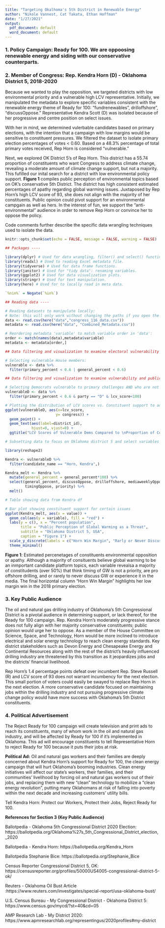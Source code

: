 ```yaml
---
title: "Targeting Okalhoma's 5th District in Renewable Energy"
author: "Nikole Vannest, Cat Takata, Ethan Hoffman"
date: "1/27/2021"
output:
  pdf_document: default
  word_document: default
---
```



### 1. Policy Campaign: **Ready for 100**. We are oppoosing renewable energy and siding with our conservative counterparts. 


### 2. Member of Congress: **Rep. Kendra Horn (D)** - Oklahoma District 5, 2018-2020

Because we wanted to play the opposition, we targeted districts with low environmental priority and a vulnerable high LCV representative. Initially, we manipulated the metadata to explore specific variables consistent with the renewable energy theme of Ready for 100: "fundrenewables", drilloffshore", "discussOppose." Representative Kendra Scott (D) was isolated because of her progressive and centre position on select issues. 

With her in mind, we determined vulerbable candidates based on primary elections, with the intention that a campaign with low margins would be sensitive to constituent pressures. We filtered the dataset to isolate primary election percentages of votes < 0.60. Based on a 48.3% percentage of total primary votes received, Rep Horn is considered "vulnerable." 

Next, we explored OK District 5's of Rep Horn. This district has a 55.74 proportion of constituents who want Congress to address climate change, revealing a moderate amount of climate change support, but not a majority. This fufilled our inital search for a district with low environmental policy support. **Figure 1** compiles public perception of environmental topics based on OK's conservative 5th District. The district has high consistent estimated percentages of apathy regarding global warming issues. Juxtaposed by Rep Horn's high LCV score of 93, she does not align with the majority of her constituents. Public opinion could pivot support for an environmental campgain as well as hers. In the interest of fun, we support the "anti-environmental" audience in order to remove Rep Horn or convince her to oppose the policy.  

Code comments further describe the specific data wrangling techniques used to isolate the data. 


```r
knitr::opts_chunk$set(echo = FALSE, message = FALSE, warning = FALSE)

## Packages ----

library(dplyr) # Used for data wrangling, filter() and select() functinos used to isolate variables. 
library(readxl) # Used to reading Excel metadata file.
library(tidyverse) # Used for data frame functions. 
library(janitor) # Used for "tidy data": renaming variables. 
library(ggplot2) # Used for data visualization plots.  
library(stringr) # Used for text manipulation. 
library(here) # Used for to locally read in meta data. 

`%nin%` = Negate(`%in%`)

## Reading data ----

# Reading datasets to manipulate locally:
# Note: this will only work without changing the paths if you open the .Rproj file
data <- read.csv(here("data","congress_116_data.csv"))
metadata <- read.csv(here("data", "Combined_Metadata.csv"))
```

```r

# Reordering metadata 'variable' to match variable order in 'data':
order <- match(names(data),metadata$variable)
metadata <- metadata[order,]

## Data filtering and visualization to examine electoral vulnerability ----

# Selecting vulnerable House members:
vulnerable <- data %>%
  filter(primary_percent < 0.6 | general_percent < 0.6)
```

```r

## Data filtering and visualization to examine vulnerability and public opinion ----

# Selecting Democrats vulnerable to primary challenges AND who are not strongest possible environmentalists:
vulnerableD <- data %>%
  filter(primary_percent < 0.6 & party == "D" & lcv_score<100)

# Plotting the distribution of LCV scores vs. Constituent support to address climate:
ggplot(vulnerableD, aes(x=lcv_score, 
                       y= congress)) + 
  geom_point() +
  geom_text(aes(label=district_id),
            hjust=0, vjust=0) +
  ggtitle("LCV Scores of Vulnerable Dems Compared to \nProportion of Constituents that Want Increased Action from Congress")


```

```r

# Subsetting data to focus on Oklahoma district 5 and select variables -----

library(reshape2)

Kendra <- vulnerableD %>% 
  filter(candidate_name == "Horn, Kendra",)

Kendra_melt <- Kendra %>% 
  mutate(general_percent = general_percent*100) %>% 
  select(general_percent, discussOppose, drilloffshore, mediaweeklyOppose, 
         timingOppose, priority) %>% 
  melt()

# Table showing data from Kendra df

# Bar plot showing constituent support for certain issues
ggplot(Kendra_melt, aes(x = value)) + 
  geom_col(aes(y = variable), fill = "red") +
  labs(y = c(), x = "Percent population",
       title = "Public Perception of Global Warming as a Threat",
       subtitle = "Oklahoma District 5, USA",
       caption = "Figure 1") +
  scale_y_discrete(labels = c("Horn Win Margin", "Rarly or Never Discuss GW", "Pro Offshore Drilling", "Hear About GW in the Media \nLittle to Never", "GW Effect Will Take 25 Years, \nLonger, or Never", "Global Warming Important")) +
  theme_minimal()

```

**Figure 1**: Estimated percenetages of constituents environmental opposition or apathy. Although a majority of consituents believe global warming to be an inmportant candidate platform topics, each variable revealsa a majority of constitudents (over 50%) that think timing of GW is not a priority, are pro offshore drilling, and or rarely to never discuss GW or experience it in the media. The final horizontal column "Horn Win Margin" highlights her low margin win in the 2018 primary election. 


### 3. Key Public Audience

The oil and natural gas drilling industry of Oklahoma’s 5th Congressional District is a pivotal audience in determining support, or lack thereof, for the Ready for 100 campaign. Rep. Kendra Horn’s moderately progressive stance does not fully align with her majority conservative constituents; public opinion would urge her to oppose. As a member of the House Committee on Science, Space, and Technology, Horn would be more inclined to introduce electrical and solar energy technology to reach clean energy standards. Key district stakeholders such as Devon Energy and Chesapeake Energy and Continental Resources along with the rest of the district’s heavily influenced drilling industry are threatened by this transition as it jeopardizes jobs and the districts’ financial livelihood. 

Rep Horn’s 1.4 percentage points defeat over incumbent Rep. Steve Russell (R) and LCV score of 93 does not warrant incumbency for the next election. This small portion of voters could easily be swayed to replace Rep Horn in the next election. A more conservative candidate focused on maintaining jobs within the drilling industry and not pursuing progressive climate change policy would have more success with Oklahoma’s 5th District constituents. 


### 4. Political Advertisement

The Reject Ready for 100 campaign will create television and print ads to reach its constituents, many of whom work in the oil and natural gas industry, and will be affected by Ready for 100 if it's implemented in Oklahoma. This ad will encourage constituents to tell Representative Horn to reject Ready for 100 because it puts their jobs at risk.

**Political Ad:**
Oil and natural gas workers and their families are deeply concerned about Kendra Horn's support for Ready for 100, the clean energy campaign that will hurt Oklahoma's booming industries. Clean energy initiatives will affect our state's workers, their families, and their communities' livelihood by forcing oil and natural gas workers out of their jobs, and replacing them with new "clean" technology to mobilize a "clean energy revolution", putting many Oklahomans at risk of falling into poverty within the next decade and increasing customers' utility bills.

Tell Kendra Horn: Protect our Workers, Protect their Jobs, Reject Ready for 100.


**References for Section 3 (Key Public Audience)**

Ballotpedia - Oklahoma 5th Congressional District 2020 Election: https://ballotpedia.org/Oklahoma%27s_5th_Congressional_District_election,_2020

Ballotpedia - Kendra Horn: https://ballotpedia.org/Kendra_Horn

Ballotpedia Stephanie Bice: https://ballotpedia.org/Stephanie_Bice

Census Reporter Congressional District 5, OK: https://censusreporter.org/profiles/50000US4005-congressional-district-5-ok/

Reuters - Oklahoma Oil Bust Article :https://www.reuters.com/investigates/special-report/usa-oklahoma-bust/

U.S. Census Bureau - My Congressional District - Oklahoma District 5: https://www.census.gov/mycd/?st=40&cd=05

AMP Research Lab - My District 2020: https://www.apmresearchlab.org/representingus/2020profiles#my-district

